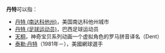 '''丹特'''可以指：

*[[丹特_(南达科他州)|丹特 (南达科他州)]]，美国南达科他州城市
*[[丹特_(足球运动员)|丹特 (足球运动员)]]，巴西足球运动员
*[[天桐|天桐]]，神奇宝贝系列动画一个虚拟角色的罗马拼音译名（Dent）
*[[泰勒·丹特|泰勒·丹特]]（1981年－），美國網球選手

{{disambig|Cat=二字译名消歧义}}